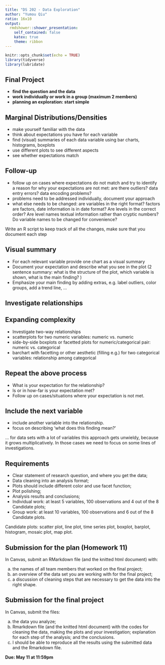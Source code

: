 ```yaml
---
title: "DS 202 - Data Exploration"
author: "Yumou Qiu"
ratio: 16x10
output:
  rmdshower::shower_presentation:
    self_contained: false
    katex: true
    theme: ribbon
---
```


```r
knitr::opts_chunk$set(echo = TRUE)
library(tidyverse)
library(lubridate)
```

## Final Project

- **find the question and the data**
- **work individually or work in a group (maximum 2 members)**
- **planning an exploration: start simple**

## Marginal Distributions/Densities

- make yourself familiar with the data
- think about expectations you have for each variable
- find (visual) summaries of each data variable using bar charts, histograms, boxplots
- use different plots to see different aspects
- see whether expectations match

## Follow-up

- follow up on cases where expectations do not match and try to identify a reason for why your expectations are not met: are there outliers? data entry errors? data encoding problems?
- problems need to be addressed individually, document your approach
- what else needs to be changed: are variables in the right format? factors are factors, date information is in date format? Are levels in the correct order? Are level names textual information rather than cryptic numbers? Do variable names to be changed for convenience?

Write an R script to keep track of all the changes, make sure that you document each step

## Visual summary

- For each relevant variable provide one chart as a visual summary
- Document your expectation and describe what you see in the plot (2 sentence summary: what is the structure of the plot, which variable is shown, what is the main finding? )
- Emphasize your main finding by adding extras, e.g. label outliers, color groups, add a trend line, ...

## Investigate relationships

## Expanding complexity

- Investigate two-way relationships
- scatterplots for two numeric variables: numeric vs. numeric
- side-by-side boxplots or facetted plots for numeric/categorical pair: numeric vs. categorical
- barchart with facetting or other aesthetic (filling e.g.) for two categorical variables: relationship among categorical

## Repeat the above process

- What is your expectation for the relationship?
- Is or in how-far is your expectation met?
- Follow up on cases/situations where your expectation is not met. 

## Include the next variable 

- include another variable into the relationship. 
- focus on describing 'what does this finding mean?'

... for data sets with a lot of variables this approach gets unwieldy, because it grows multiplicatively. In those cases we need to focus on some lines of investigations.


## Requirements

- Clear statement of research question, and where you get the data;
- Data cleaning into an analysis format;
- Plots should include different color and use facet function;
- Plot polishing;
- Analysis results and conclusions;
- Individual work: at least 5 variables, 100 observations and 4 out of the 8 Candidate plots;
- Group work: at least 10 variables, 100 observations and 6 out of the 8 Candidate plots.

Candidate plots: scatter plot, line plot, time series plot, boxplot, barplot, histogram, mosaic plot, map plot. 

## Submission for the plan (Homework 11)

In Canvas, submit an RMarkdown file (and the knitted html document) with: 

  a. the names of all team members that worked on the final project;
  b. an overview of the data set you are working with for the final project;
  c. a discussion of cleaning steps that are necessary to get the data into the right shape.


## Submission for the final project

In Canvas, submit the files: 

  a. the data you analyze;
  b. Rmarkdown file (and the knitted html document) with the codes for cleaning the data, making the plots and your investigation; explanation for each step of the analysis; and the conclusions.
  c. I should be able to reproduce all the results using the submitted data and the Rmarkdown file.

**Due: May 11 at 11:59pm**

